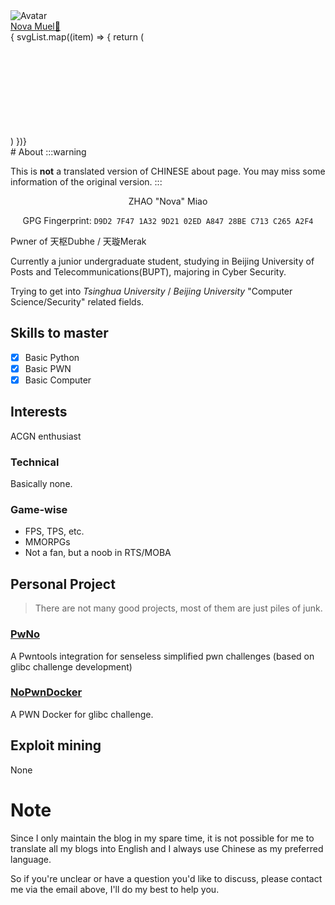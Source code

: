 
<div style={{ display: 'flex', alignItems: 'center', flexDirection: 'column'}}>
    <div style={{height: '160px', width: '160px', textAlign: 'center'}}>
        <img src="https://avatars.githubusercontent.com/u/68760718?v=4" className={style['avatar']} alt="Avatar"/>
    </div>
    <div style={{marginTop: '16px', fontWeight: 'bold', fontSize: '36px', color: 'var(--ifm-link-color)'}}>
        <a href='mailto:n@ova.moe'><span>Nova  Muel</span><span style={{fontSize: '16px'}}>📧</span></a>
    </div>
    <div className={style['socialMediaList']}>
    { svgList.map((item) => {
          return (
            <div key={item.title}>
              <Svg {...item}/>
            </div>
          )
        })}
    </div>
</div>
# About
:::warning

This is **not** a translated version of CHINESE about page. You may miss some information of the original version.
:::

<div align='center'>
ZHAO "Nova" Miao

GPG Fingerprint: `D9D2 7F47 1A32 9D21 02ED A847 28BE C713 C265 A2F4`
</div>

Pwner of 天枢Dubhe / 天璇Merak

Currently a junior undergraduate student, studying in Beijing University of Posts and Telecommunications(BUPT), majoring in Cyber Security.

Trying to get into *Tsinghua University* / *Beijing University* "Computer Science/Security" related fields.



## Skills to master
- [X] Basic Python
- [X] Basic PWN
- [X] Basic Computer

## Interests
ACGN enthusiast

### Technical

Basically none.


### Game-wise ###
- FPS, TPS, etc. 
- MMORPGs
- Not a fan, but a noob in RTS/MOBA



## Personal Project

> There are not many good projects, most of them are just piles of junk.

### [PwNo](https://github.com/MuelNova/PwNo)

A Pwntools integration for senseless simplified pwn challenges (based on glibc challenge development)

### [NoPwnDocker](https://github.com/MuelNova/PwNo)

A PWN Docker for glibc challenge.



## Exploit mining

None


# Note
Since I only maintain the blog in my spare time, it is not possible for me to translate all my blogs into English and I always use Chinese as my preferred language.

So if you're unclear or have a question you'd like to discuss, please contact me via the email above, I'll do my best to help you.